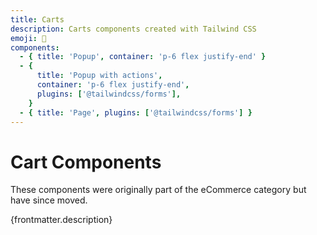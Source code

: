 ```yaml
---
title: Carts
description: Carts components created with Tailwind CSS
emoji: 🛒
components:
  - { title: 'Popup', container: 'p-6 flex justify-end' }
  - {
      title: 'Popup with actions',
      container: 'p-6 flex justify-end',
      plugins: ['@tailwindcss/forms'],
    }
  - { title: 'Page', plugins: ['@tailwindcss/forms'] }
---
```


# Cart Components

<div class="max-w-prose text-pretty">
  These components were originally part of the eCommerce category but have since moved.
</div>

<p>{frontmatter.description}</p>

<CollectionList componentsData={componentsData} />
